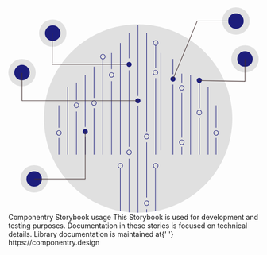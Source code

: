 
<Meta title='Componentry/Intro' />

<Flex align='center' direction='column' mt={4}>
  <svg viewBox='0 0 970 796' width={360} height={295}>
    <title>hologram</title>
    <circle cx='917' cy='200' r='53' fill='#9E9E9E' opacity='0.3' />
    <circle cx='917' cy='200' r='30' fill='#1D1E7C' />
    <circle cx='882' cy='53' r='53' fill='#9E9E9E' opacity='0.3' />
    <circle cx='882' cy='53' r='30' fill='#1D1E7C' />
    <circle cx='53' cy='253' r='53' fill='#9E9E9E' opacity='0.3' />
    <circle cx='53' cy='253' r='30' fill='#1D1E7C' />
    <circle cx='100' cy='665' r='53' fill='#9E9E9E' opacity='0.3' />
    <circle cx='100' cy='665' r='30' fill='#1D1E7C' />
    <circle cx='172' cy='100' r='53' fill='#9E9E9E' opacity='0.3' />
    <circle cx='172' cy='100' r='30' fill='#1D1E7C' />
    <path
      d='M983,483c0,178.34-127.90991,326.81-297,358.67-.65991.13-1.33008.25-2,.37q-15.765,2.895-32,4.39c-.66992.07-1.33008.13-2,.18q-15.81006,1.38-32,1.39c-.66992,0-1.33008,0-2-.01q-16.17-.075-32-1.56c-.66992-.05-1.33008-.12-2-.19q-16.21509-1.575-32-4.57c-.66992-.12-1.34009-.25-2-.38C379.8999,808.64,253,660.64,253,483c0-201.58,163.41992-365,365-365S983,281.42,983,483Z'
      transform='translate(-115 -52)'
      fill='#E0E0E0'
    />
    <rect x='570' y='274.5' width='2' height='296.5' fill='#1D1E7C' />
    <rect x='570' y='147.40234' width='2' height='87.47168' fill='#1D1E7C' />
    <rect x='433' y='138.2749' width='2' height='432.7251' fill='#1D1E7C' />
    <rect x='467' y='100' width='2' height='97.45654' fill='#1D1E7C' />
    <rect x='467' y='244' width='2' height='296.6377' fill='#1D1E7C' />
    <path
      d='M584,638.75V846.43c-.66992-.05-1.33008-.12-2-.19V638.75Z'
      transform='translate(-115 -52)'
      fill='#1D1E7C'
    />
    <rect x='501' y='68' width='2' height='275.34668' fill='#1D1E7C' />
    <path
      d='M618,433.52V848c-.66992,0-1.33008,0-2-.01V433.52Z'
      transform='translate(-115 -52)'
      fill='#1D1E7C'
    />
    <rect x='535' y='100' width='2' height='382' fill='#1D1E7C' />
    <rect x='535' y='523' width='2' height='214.17285' fill='#1D1E7C' />
    <path
      d='M652,834.53v11.9c-.66992.07-1.33008.13-2,.18V834.53Z'
      transform='translate(-115 -52)'
      fill='#1D1E7C'
    />
    <path
      d='M686,675V841.67c-.65991.13-1.33008.25-2,.37V675Z'
      transform='translate(-115 -52)'
      fill='#1D1E7C'
    />
    <path
      d='M550,675V841.67c-.66992-.12-1.34009-.25-2-.38V675Z'
      transform='translate(-115 -52)'
      fill='#1D1E7C'
    />
    <rect x='399' y='177' width='2' height='62.40967' fill='#1D1E7C' />
    <rect x='399' y='286.27539' width='2' height='284.72461' fill='#1D1E7C' />
    <rect x='365' y='200' width='2' height='371' fill='#1D1E7C' />
    <rect x='331' y='230' width='2' height='120.90527' fill='#1D1E7C' />
    <rect x='331' y='390.96826' width='2' height='180.03174' fill='#1D1E7C' />
    <rect x='297' y='262' width='2' height='201.53564' fill='#1D1E7C' />
    <rect x='297' y='501' width='2' height='70' fill='#1D1E7C' />
    <rect x='263' y='292' width='2' height='67.59863' fill='#1D1E7C' />
    <rect x='263' y='403.81885' width='2' height='167.18115' fill='#1D1E7C' />
    <rect x='229' y='308' width='2' height='263' fill='#1D1E7C' />
    <rect x='195' y='380' width='2' height='86.93701' fill='#1D1E7C' />
    <rect x='195' y='506.62207' width='2' height='64.37793' fill='#1D1E7C' />
    <rect x='590.37533' y='177' width='1.03675' height='377' fill='#1D1E7C' />
    <rect x='637' y='200' width='2' height='59.44092' fill='#1D1E7C' />
    <rect x='637' y='299.12598' width='2' height='271.87402' fill='#1D1E7C' />
    <rect x='671' y='257' width='2' height='35' fill='#1D1E7C' />
    <rect x='671' y='331.25195' width='2' height='173.8584' fill='#1D1E7C' />
    <rect x='671' y='540.6377' width='2' height='30.3623' fill='#1D1E7C' />
    <rect x='705' y='262' width='2' height='309' fill='#1D1E7C' />
    <rect x='739' y='292' width='2' height='98.96826' fill='#1D1E7C' />
    <rect x='739' y='428.38574' width='2' height='142.61426' fill='#1D1E7C' />
    <rect x='773' y='308' width='2' height='263' fill='#1D1E7C' />
    <path
      d='M549,676a10,10,0,1,1,10-10A10.01177,10.01177,0,0,1,549,676Zm0-18a8,8,0,1,0,8,8A8.00917,8.00917,0,0,0,549,658Z'
      transform='translate(-115 -52)'
      fill='#1D1E7C'
    />
    <path
      d='M583,624a10,10,0,1,1,10-10A10.01177,10.01177,0,0,1,583,624Zm0-18a8,8,0,1,0,8,8A8.00917,8.00917,0,0,0,583,606Z'
      transform='translate(-115 -52)'
      fill='#1D1E7C'
    />
    <path
      d='M686,676a10,10,0,1,1,10-10A10.01177,10.01177,0,0,1,686,676Zm0-18a8,8,0,1,0,8,8A8.00917,8.00917,0,0,0,686,658Z'
      transform='translate(-115 -52)'
      fill='#1D1E7C'
    />
    <path
      d='M651,801a10,10,0,1,0,10,10A10.01648,10.01648,0,0,0,651,801Zm0,18a8,8,0,1,1,8-8A8.0107,8.0107,0,0,1,651,819Z'
      transform='translate(-115 -52)'
      fill='#1D1E7C'
    />
    <path
      d='M651,563a10,10,0,1,1,10-10A10.01177,10.01177,0,0,1,651,563Zm0-18a8,8,0,1,0,8,8A8.00917,8.00917,0,0,0,651,545Z'
      transform='translate(-115 -52)'
      fill='#1D1E7C'
    />
    <path
      d='M617,424a10,10,0,1,1,10-10A10.01146,10.01146,0,0,1,617,424Z'
      transform='translate(-115 -52)'
      fill='#1D1E7C'
    />
    <path
      d='M685,315a10,10,0,1,1,10-10A10.01146,10.01146,0,0,1,685,315Zm0-18a8,8,0,1,0,8,8A8.00917,8.00917,0,0,0,685,297Z'
      transform='translate(-115 -52)'
      fill='#1D1E7C'
    />
    <path
      d='M447,433a10,10,0,1,1,10-10A10.01146,10.01146,0,0,1,447,433Zm0-18a8,8,0,1,0,8,8A8.00917,8.00917,0,0,0,447,415Z'
      transform='translate(-115 -52)'
      fill='#1D1E7C'
    />
    <path
      d='M379,442a10,10,0,1,1,10-10A10.01146,10.01146,0,0,1,379,442Zm0-18a8,8,0,1,0,8,8A8.00917,8.00917,0,0,0,379,424Z'
      transform='translate(-115 -52)'
      fill='#1D1E7C'
    />
    <path
      d='M413,544a10,10,0,1,1,10-10A10.01146,10.01146,0,0,1,413,544Z'
      transform='translate(-115 -52)'
      fill='#1D1E7C'
    />
    <path
      d='M686,200a10,10,0,1,1,10-10A10.01146,10.01146,0,0,1,686,200Zm0-18a8,8,0,1,0,8,8A8.00917,8.00917,0,0,0,686,182Z'
      transform='translate(-115 -52)'
      fill='#1D1E7C'
    />
    <path
      d='M515,324a10,10,0,1,1,10-10A10.01146,10.01146,0,0,1,515,324Zm0-18a8,8,0,1,0,8,8A8.00917,8.00917,0,0,0,515,306Z'
      transform='translate(-115 -52)'
      fill='#1D1E7C'
    />
    <path
      d='M481,253a10,10,0,1,1,10-10A10.01146,10.01146,0,0,1,481,253Zm0-18a8,8,0,1,0,8,8A8.00917,8.00917,0,0,0,481,235Z'
      transform='translate(-115 -52)'
      fill='#1D1E7C'
    />
    <path
      d='M311,549a10,10,0,1,1,10-10A10.01177,10.01177,0,0,1,311,549Zm0-18a8,8,0,1,0,8,8A8.00917,8.00917,0,0,0,311,531Z'
      transform='translate(-115 -52)'
      fill='#1D1E7C'
    />
    <rect x='804' y='380' width='2' height='86.93701' fill='#1D1E7C' />
    <rect x='804' y='506.62207' width='2' height='64.37793' fill='#1D1E7C' />
    <path
      d='M920,549a10,10,0,1,1,10-10A10.01177,10.01177,0,0,1,920,549Zm0-18a8,8,0,1,0,8,8A8.00917,8.00917,0,0,0,920,531Z'
      transform='translate(-115 -52)'
      fill='#1D1E7C'
    />
    <path
      d='M855,470a10,10,0,1,1,10-10A10.01146,10.01146,0,0,1,855,470Zm0-18a8,8,0,1,0,8,8A8.00917,8.00917,0,0,0,855,452Z'
      transform='translate(-115 -52)'
      fill='#1D1E7C'
    />
    <path
      d='M787,585a10,10,0,1,1,10-10A10.01177,10.01177,0,0,1,787,585Zm0-18a8,8,0,1,0,8,8A8.00917,8.00917,0,0,0,787,567Z'
      transform='translate(-115 -52)'
      fill='#1D1E7C'
    />
    <path
      d='M583,283a10,10,0,1,1,10-10A10.01146,10.01146,0,0,1,583,283Z'
      transform='translate(-115 -52)'
      fill='#1D1E7C'
    />
    <path
      d='M787,374a10,10,0,1,1,10-10A10.01146,10.01146,0,0,1,787,374Zm0-18a8,8,0,1,0,8,8A8.00917,8.00917,0,0,0,787,356Z'
      transform='translate(-115 -52)'
      fill='#1D1E7C'
    />
    <path
      d='M855,345a10,10,0,1,1,10-10A10.01146,10.01146,0,0,1,855,345Z'
      transform='translate(-115 -52)'
      fill='#1D1E7C'
    />
    <path
      d='M753,340a10,10,0,1,1,10-10A10.01146,10.01146,0,0,1,753,340Z'
      transform='translate(-115 -52)'
      fill='#1D1E7C'
    />
    <polygon
      points='918 288.017 738.983 285 739.017 283 916 285.983 916 200 918 200 918 288.017'
      fill='#412E2E'
    />
    <polygon
      points='638.923 278.386 637.077 277.614 731.334 52 882 52 882 54 732.666 54 638.923 278.386'
      fill='#412E2E'
    />
    <polygon
      points='503 363 52 363 52 254 54 254 54 361 503 361 503 363'
      fill='#412E2E'
    />
    <polygon
      points='468 222 169 222 169 100 171 100 171 220 468 220 468 222'
      fill='#412E2E'
    />
    <polygon
      points='299 666 100 666 100 664 297 664 297 481 299 481 299 666'
      fill='#412E2E'
    />
  </svg>
  <Text variant='h1'>Componentry</Text>
</Flex>

<Flex align='center' direction='column' mt={4}>
  <Text variant='h3'>Storybook usage</Text>
  <Text className='w-1/2 text-justify'>
    This Storybook is used for development and testing purposes. Documentation in these
    stories is focused on technical details. Library documentation is maintained at{' '}
    <Link href='https://componentry.design'>https://componentry.design</Link>
  </Text>
</Flex>
